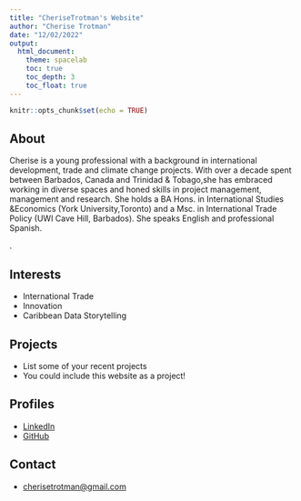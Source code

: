 ```yaml
---
title: "CheriseTrotman's Website"
author: "Cherise Trotman"
date: "12/02/2022"
output:
  html_document:
    theme: spacelab
    toc: true
    toc_depth: 3
    toc_float: true
---
```


```r
knitr::opts_chunk$set(echo = TRUE)
```

## About

Cherise is a young professional with a background in international development, trade and climate change projects. With over a decade spent between Barbados, Canada and Trinidad & Tobago,she has embraced working in diverse spaces and honed skills in project management, management and research. She holds a BA Hons. in International Studies &Economics (York University,Toronto) and a Msc. in International Trade Policy (UWI Cave Hill, Barbados). She speaks English and professional Spanish.

.

## Interests

* International Trade
* Innovation
* Caribbean Data Storytelling

## Projects

* List some of your recent projects
* You could include this website as a project!

## Profiles 

* [LinkedIn](https://www.linkedin.com/in/cherisetrotman/)
* [GitHub](http://github.com/CheriseTrotman)

## Contact

* [cherisetrotman@gmail.com](mailto:cherisetrotman@gmail.com)
